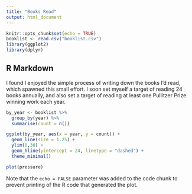 ```yaml
---
title: "Books Read"
output: html_document
---
```


```r
knitr::opts_chunk$set(echo = TRUE)
booklist <- read.csv("booklist.csv")
library(ggplot2)
library(dplyr)
```

## R Markdown

I found I enjoyed the simple process of writing down the books I'd read, which spawned this small effort. I soon set myself a target of reading 24 books annually, and also set a target of reading at least one Pullitzer Prize winning work each year.

```r
by_year <- booklist %>%
  group_by(year) %>%
  summarise(count = n())

ggplot(by_year, aes(x = year, y = count)) +
  geom_line(size = 1.25) +
  ylim(0,30) +
  geom_hline(yintercept = 24, linetype = "dashed") +
  theme_minimal()

```


```r
plot(pressure)
```

Note that the `echo = FALSE` parameter was added to the code chunk to prevent printing of the R code that generated the plot.
